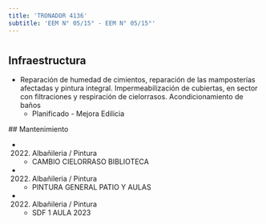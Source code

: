 ```yaml
---
title: 'TRONADOR 4136'
subtitle: 'EEM N° 05/15° - EEM N° 05/15°'
---
```


#
## Infraestructura

* Reparación de humedad de cimientos, reparación de las mamposterías afectadas y pintura integral. Impermeabilización de cubiertas, en sector con filtraciones y respiración de cielorrasos.
Acondicionamiento de baños 
    + Planificado - Mejora Edilicia 


 ## Mantenimiento

*  (2022) Albañileria / Pintura 
    + CAMBIO CIELORRASO BIBLIOTECA

*  (2022) Albañileria / Pintura 
    + PINTURA GENERAL PATIO Y AULAS

*  (2022) Albañileria / Pintura 
    + SDF 1 AULA 2023







